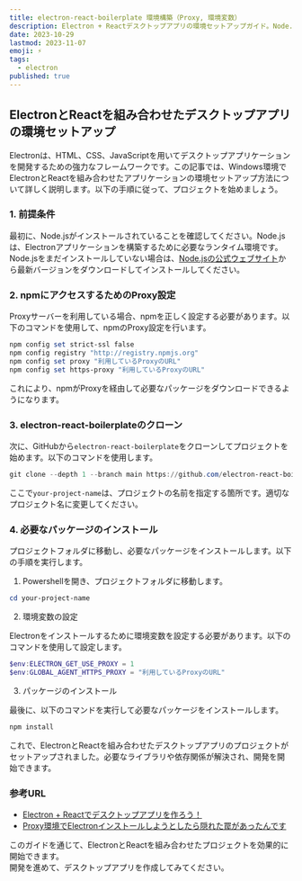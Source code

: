 ```yaml
---
title: electron-react-boilerplate 環境構築（Proxy, 環境変数）
description: Electron + Reactデスクトップアプリの環境セットアップガイド。Node.jsとProxy設定、boilerplateプロジェクトのクローン、依存関係のインストール方法を提供。
date: 2023-10-29
lastmod: 2023-11-07
emoji: ⚡
tags: 
  - electron
published: true
---
```


## ElectronとReactを組み合わせたデスクトップアプリの環境セットアップ

Electronは、HTML、CSS、JavaScriptを用いてデスクトップアプリケーションを開発するための強力なフレームワークです。この記事では、Windows環境でElectronとReactを組み合わせたアプリケーションの環境セットアップ方法について詳しく説明します。以下の手順に従って、プロジェクトを始めましょう。

### 1. 前提条件

最初に、Node.jsがインストールされていることを確認してください。Node.jsは、Electronアプリケーションを構築するために必要なランタイム環境です。Node.jsをまだインストールしていない場合は、[Node.jsの公式ウェブサイト](https://nodejs.org/)から最新バージョンをダウンロードしてインストールしてください。

### 2. npmにアクセスするためのProxy設定

Proxyサーバーを利用している場合、npmを正しく設定する必要があります。以下のコマンドを使用して、npmのProxy設定を行います。

```powershell
npm config set strict-ssl false
npm config registry "http://registry.npmjs.org"
npm config set proxy "利用しているProxyのURL"
npm config set https-proxy "利用しているProxyのURL"
```

これにより、npmがProxyを経由して必要なパッケージをダウンロードできるようになります。

### 3. electron-react-boilerplateのクローン

次に、GitHubから`electron-react-boilerplate`をクローンしてプロジェクトを始めます。以下のコマンドを使用します。

```powershell
git clone --depth 1 --branch main https://github.com/electron-react-boilerplate/electron-react-boilerplate your-project-name
```

ここで`your-project-name`は、プロジェクトの名前を指定する箇所です。適切なプロジェクト名に変更してください。

### 4. 必要なパッケージのインストール

プロジェクトフォルダに移動し、必要なパッケージをインストールします。以下の手順を実行します。

1. Powershellを開き、プロジェクトフォルダに移動します。

```powershell
cd your-project-name
```

2. 環境変数の設定

Electronをインストールするために環境変数を設定する必要があります。以下のコマンドを使用して設定します。

```powershell
$env:ELECTRON_GET_USE_PROXY = 1
$env:GLOBAL_AGENT_HTTPS_PROXY = "利用しているProxyのURL"
```

3. パッケージのインストール

最後に、以下のコマンドを実行して必要なパッケージをインストールします。

```powershell
npm install
```

これで、ElectronとReactを組み合わせたデスクトップアプリのプロジェクトがセットアップされました。必要なライブラリや依存関係が解決され、開発を開始できます。

### 参考URL

- [Electron + Reactでデスクトップアプリを作ろう！](https://qiita.com/udayaan/items/2a7c8fd0771d4d995b69)
- [Proxy環境でElectronインストールしようとしたら隠れた罠があったんです](https://qiita.com/LuckyRetriever/items/2f377b1ce34f7d12903c)

このガイドを通じて、ElectronとReactを組み合わせたプロジェクトを効果的に開始できます。  
開発を進めて、デスクトップアプリを作成してみてください。